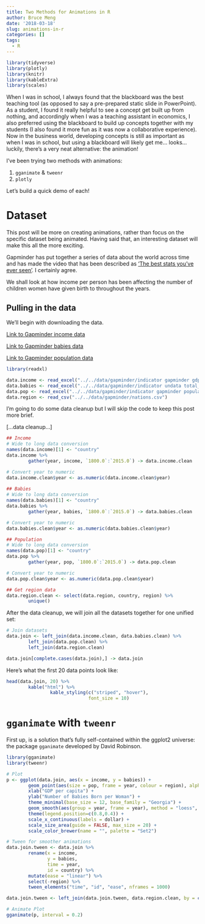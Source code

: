 ```yaml
---
title: Two Methods for Animations in R
author: Bruce Meng
date: '2018-03-18'
slug: animations-in-r
categories: []
tags:
  - R
---
```


```r
library(tidyverse)
library(plotly)
library(knitr)
library(kableExtra)
library(scales)
```

When I was in school, I always found that the blackboard was the best teaching tool (as opposed to say a pre-prepared static slide in PowerPoint). As a student, I found it really helpful to see a concept get built up from nothing, and accordingly when I was a teaching assistant in economics, I also preferred using the blackboard to build up concepts together with my students (I also found it more fun as it was now a collaborative experience). Now in the business world, developing concepts is still as important as when I was in school, but using a blackboard will likely get me... looks... luckily, there's a very neat alternative: the animation!

I've been trying two methods with animations:

1. `gganimate` & `tweenr`
2. `plotly`

Let's build a quick demo of each!

# Dataset

This post will be more on creating animations, rather than focus on the specific dataset being animated. Having said that, an interesting dataset will make this all the more exciting. 

Gapminder has put together a series of data about the world across time and has made the video that has been described as ['The best stats you've ever seen'](https://www.ted.com/talks/hans_rosling_shows_the_best_stats_you_ve_ever_seen). I certainly agree.

We shall look at how income per person has been affecting the number of children women have given birth to throughout the years.

## Pulling in the data

We'll begin with downloading the data. 

[Link to Gapminder income data](https://docs.google.com/spreadsheet/pub?key=phAwcNAVuyj1jiMAkmq1iMg&output=xlsx)

[Link to Gapminder babies data](https://docs.google.com/spreadsheet/pub?key=phAwcNAVuyj0TAlJeCEzcGQ&output=xlsx)

[Link to Gapminder population data](https://docs.google.com/spreadsheet/pub?key=phAwcNAVuyj0XOoBL_n5tAQ&output=xlsx)

```r
library(readxl)

data.income <- read_excel("../../data/gapminder/indicator gapminder gdp_per_capita_ppp.xlsx")
data.babies <- read_excel("../../data/gapminder/indicator undata total_fertility.xlsx")
data.pop <- read_excel("../../data/gapminder/indicator gapminder population.xlsx")
data.region <- read_csv("../../data/gapminder/nations.csv")
```

I'm going to do some data cleanup but I will skip the code to keep this post more brief.

[...data cleanup...]

```r
## Income
# Wide to long data conversion
names(data.income)[1] <- "country"
data.income %>%
        gather(year, income, `1800.0`:`2015.0`) -> data.income.clean

# Convert year to numeric
data.income.clean$year <- as.numeric(data.income.clean$year)
        
## Babies
# Wide to long data conversion
names(data.babies)[1] <- "country"
data.babies %>%
        gather(year, babies, `1800.0`:`2015.0`) -> data.babies.clean

# Convert year to numeric
data.babies.clean$year <- as.numeric(data.babies.clean$year)

## Population
# Wide to long data conversion
names(data.pop)[1] <- "country"
data.pop %>%
        gather(year, pop, `1800.0`:`2015.0`) -> data.pop.clean

# Convert year to numeric
data.pop.clean$year <- as.numeric(data.pop.clean$year)

## Get region data
data.region.clean <- select(data.region, country, region) %>%
        unique()
```

After the data cleanup, we will join all the datasets together for one unified set:

```r
# Join datasets
data.join <- left_join(data.income.clean, data.babies.clean) %>%
        left_join(data.pop.clean) %>%
        left_join(data.region.clean)

data.join[complete.cases(data.join),] -> data.join

```


Here's what the first 20 data points look like:

```r
head(data.join, 20) %>%
        kable("html") %>%
                kable_styling(c("striped", "hover"),
                              font_size = 10)

```

# `gganimate` with `tweenr`

First up, is a solution that's fully self-contained within the ggplot2 universe: the package `gganimate` developed by David Robinson.

```r
library(gganimate)
library(tweenr)

# Plot
p <- ggplot(data.join, aes(x = income, y = babies)) +
        geom_point(aes(size = pop, frame = year, colour = region), alpha = 0.7) +  
        xlab("GDP per capita") +
        ylab("Number of Babies Born per Woman") +
        theme_minimal(base_size = 12, base_family = "Georgia") +
        geom_smooth(aes(group = year, frame = year), method = "loess", color = "black", linetype = "dashed", se = F, size = 0.5) +
        theme(legend.position=c(0.8,0.4)) +
        scale_x_continuous(labels = dollar) + 
        scale_size_area(guide = FALSE, max_size = 20) +
        scale_color_brewer(name = "", palette = "Set2")

# Tween for smoother animations
data.join.tween <- data.join %>%
        rename(x = income,
               y = babies,
               time = year,
               id = country) %>%
        mutate(ease = "linear") %>%
        select(-region) %>%
        tween_elements("time", "id", "ease", nframes = 1000)

data.join.tween <- left_join(data.join.tween, data.region.clean, by = c(".group" = "country"))

# Animate Plot
gganimate(p, interval = 0.2)

```



